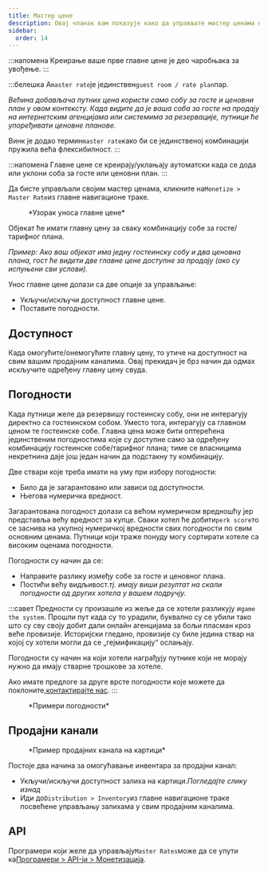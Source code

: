 ```yaml
---
title: Мастер цене
description: Овај чланак вам показује како да управљате мастер ценама на Винку.
sidebar:
  order: 14
---
```


:::напомена
Креирање ваше прве главне цене је део чаробњака за увођење.
:::

:::белешка
А`master rate`је јединствен`guest room / rate plan`пар.

*Већина добављача путних цена користи само собу за госте и ценовни план у овом контексту. Када видите да је ваша соба за госте на продају на интернетским агенцијама или системима за резервације, путници ће упоређивати ценовне планове.*

Винк је додао термин`master rate`како би се јединственој комбинацији пружила већа флексибилност.
:::

:::напомена
Главне цене се креирају/уклањају аутоматски када се дода или уклони соба за госте или ценовни план.
:::

Да бисте управљали својим мастер ценама, кликните на`Monetize > Master Rate`из главне навигационе траке.

<figure>
  <CloudinaryImage width="350" height="484" resize="scale" quality="best" alt="Мастер стопа" src="academy/master-rate" errorImage="noimage_opaque_nyrtl0.png" />

  <figcaption>*Узорак уноса главне цене*</figcaption>
</figure>


Објекат ће имати главну цену за сваку комбинацију собе за госте/тарифног плана.

*Пример: Ако ваш објекат има једну гостеинску собу и два ценовна плана, гост ће видети две главне цене доступне за продају (ако су испуњени сви услови).*

Унос главне цене долази са две опције за управљање:

* Укључи/искључи доступност главне цене.
* Поставите погодности.

## Доступност

Када омогућите/онемогућите главну цену, то утиче на доступност на свим вашим продајним каналима. Овај прекидач је брз начин да одмах искључите одређену главну цену свуда.

## Погодности

Када путници желе да резервишу гостеинску собу, они не интерагују директно са гостеинском собом. Уместо тога, интерагују са главном ценом те гостеинске собе.
Главна цена може бити оптерећена јединственим погодностима које су доступне само за одређену комбинацију гостеинске собе/тарифног плана; тиме се власницима некретнина даје још један начин да подстакну ту комбинацију.

Две ствари које треба имати на уму при избору погодности:

* Било да је загарантовано или зависи од доступности.
* Његова нумеричка вредност.

Загарантована погодност долази са већом нумеричком вредношћу јер представља већу вредност за купце.
Сваки хотел ће добити`perk score`то се заснива на укупној нумеричкој вредности свих погодности по свим основним ценама.
Путници који траже понуду могу сортирати хотеле са високим оценама погодности.

Погодности су начин да се:

* Направите разлику између собе за госте и ценовног плана.
* Постићи већу видљивост.*тј. имају виши резултат на скали погодности од других хотела у вашем подручју.*

:::савет
Предности су произашле из жеље да се хотели разликују и`game the system`.
Прошли пут када су то урадили, буквално су се убили тако што су сву своју добит дали онлайн агенцијама за бољи пласман кроз веће провизије.
Историјски гледано, провизије су биле једина ствар на којој су хотели могли да се „гејмификацију“ ослањају.

Погодности су начин на који хотели награђују путнике који не морају нужно да имају стварне трошкове за хотеле.

Ако имате предлоге за друге врсте погодности које можете да поклоните,[контактирајте нас](mailto:hi@wink.travel).
:::

<figure>
  <CloudinaryImage width="700" height="263" resize="scale" quality="best" alt="Погодности" src="academy/perks" errorImage="noimage_opaque_nyrtl0.png" />

  <figcaption>*Примери погодности*</figcaption>
</figure>


## Продајни канали

<figure>
  <CloudinaryImage width="350" height="368" resize="scale" quality="best" alt="Продајни канали" src="academy/sales-channels-card" errorImage="noimage_opaque_nyrtl0.png" />

  <figcaption>*Пример продајних канала на картици*</figcaption>
</figure>


Постоје два начина за омогућавање инвентара за продајни канал:

* Укључи/искључи доступност залиха на картици.*Погледајте слику изнад*
* Иди до`Distribution > Inventory`из главне навигационе траке посвећене управљању залихама у свим продајним каналима.

## API

Програмери који желе да управљају`Master Rates`може да се упути ка[Програмери > API-ји > Монетизација](/developers/apis/#monetize-api).

